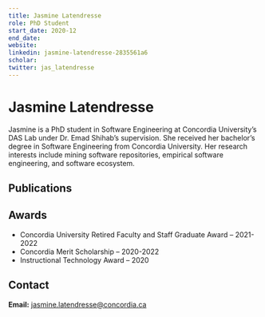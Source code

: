 ```yaml
---
title: Jasmine Latendresse
role: PhD Student
start_date: 2020-12
end_date:
website:
linkedin: jasmine-latendresse-2835561a6
scholar: 
twitter: jas_latendresse
---
```


# Jasmine Latendresse

Jasmine is a PhD student in Software Engineering at Concordia University’s DAS Lab under Dr. Emad Shihab’s supervision. She received her bachelor’s degree in Software Engineering from Concordia University. Her research interests include mining software repositories, empirical software engineering, and software ecosystem.

## Publications


<AuthorPublications firstname="Jasmine" lastname="Latendresse" />

## Awards

- Concordia University Retired Faculty and Staff Graduate Award – 2021-2022
- Concordia Merit Scholarship – 2020-2022
- Instructional Technology Award – 2020

## Contact

**Email:** jasmine.latendresse@concordia.ca
